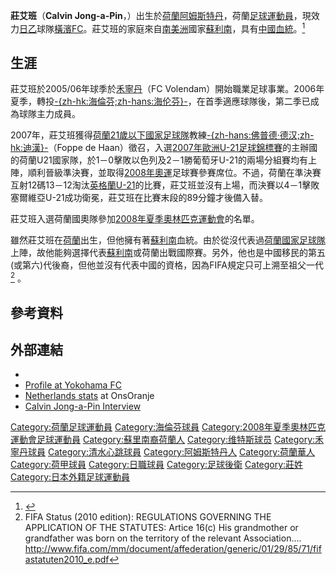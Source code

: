 {{noteTA
|G1=Football
|G2=荷蘭足球聯賽
|T=zh-cn:荣阿平; zh-hk:莊艾班;
|1=zh-cn:荣阿平; zh-hk:莊艾班;
}}
{{Infobox football biography
| name           = 莊艾班<br />''Calvin Jong-a-Pin''
| image          = Calvin Jong-a-Pin.jpg
| image_size     = 300
| nickname = 
| birth_date     = {{birth date and age|1986|7|18|df=yes}}
| birth_place    = 荷蘭[[阿姆斯特丹|阿姆斯特丹]]
| height         = {{height|m=1.83}}
| currentclub    = [[橫濱FC|橫濱FC]]
| clubnumber     = 20
| position = [[後衛_(足球)|後衛]]
| youthyears1 = | youthclubs1 = Fortius | youthyears2 = | youthclubs2 = Zeeburgia
| years1         = 2005–2006        | clubs1 = [[禾寧丹足球會|禾寧丹]]     | caps1 = 6 | goals1 = 1
| years2         = 2006–2011        | clubs2 = [[海倫芬體育會|海倫芬]] | caps2 = 73 | goals2 = 0
| years3         = 2009–2010        | clubs3 = → [[維迪斯職業足球基金會|維迪斯]]  | caps3 = 30 | goals3 = 0
| years4         = 2011–2015        | clubs4 = [[清水心跳|清水心跳]]          | caps4 = 93 | goals4 = 1
| years5         = 2016             | clubs5 = [[町田澤維亞足球會|町田澤維亞]]        | caps5 = 33  | goals5 =1 
| years6         = 2017–            | clubs6 = [[橫濱FC|橫濱FC]]              | caps6 = 120 | goals6 =3
| nationalyears1 = 2007–2008 | nationalteam1 = [[荷蘭21歲以下國家足球隊|荷蘭U21]] | nationalcaps1  = 10 | nationalgoals1 = 0
| nationalyears2 = 2008 | nationalteam2 = [[荷蘭23歲以下國家足球隊|荷蘭國奧隊]] | nationalcaps2  = 3 | nationalgoals2 = 0
| pcupdate = 2021年7月21日
| ntupdate = 2008年6月21日
}}

'''莊艾班'''（'''Calvin Jong-a-Pin'''，{{bd|1986年|7月18日|catIdx=Jong-a-Pin, Calvin}}）出生於[[荷蘭|荷蘭]][[阿姆斯特丹|阿姆斯特丹]]，荷蘭[[足球|足球]][[運動員|運動員]]，現效力[[日乙|日乙]]球隊[[橫濱FC|橫濱FC]]。莊艾班的家庭來自[[南美洲|南美洲]]國家[[蘇利南|蘇利南]]，具有[[中國|中國]][[血統|血統]]。<ref>{{cite web|url=https://www.uefa.com/under21/news/0257-0de6c9177402-1bd1a2664819-1000--jong-a-pin-s-chinese-connection/|title=Jong-A-Pin's Chinese connection|date=2007-06-15|accessdate=2021-03-26|publisher=UEFA.com|author=Berend Scholten}}</ref>

==生涯==
莊艾班於2005/06年球季於[[禾寧丹足球會|禾寧丹]]（FC Volendam）開始職業足球事業。2006年夏季，轉投[[SC海倫芬|-{zh-hk:海倫芬;zh-hans:海伦芬}-]]，在首季適應球隊後，第二季已成為球隊主力成員。

2007年，莊艾班獲得[[荷蘭21歲以下國家足球隊|荷蘭21歲以下國家足球隊]]教練[[佛普德·德汉|-{zh-hans:佛普德·德汉;zh-hk:迪漢}-]]（Foppe de Haan）徵召，入選[[2007年歐洲U-21足球錦標賽|2007年歐洲U-21足球錦標賽]]的主辦國的荷蘭U21國家隊，於1－0擊敗以色列及2－1勝葡萄牙U-21的兩場分組賽均有上陣，順利晉級準決賽，並取得[[2008年夏季奧林匹克運動會|2008年奧運]]足球賽參賽席位。不過，荷蘭在準決賽互射12碼13－12淘汰[[英格蘭21歲以下足球代表隊|英格蘭U-21]]的比賽，莊艾班並沒有上場，而決賽以4－1擊敗塞爾維亞U-21成功衛冕，莊艾班在比賽末段的89分鐘才後備入替。

莊艾班入選荷蘭國奧隊參加[[2008年夏季奧林匹克運動會|2008年夏季奧林匹克運動會]]的名單。

雖然莊艾班在[[荷蘭|荷蘭]]出生，但他擁有著[[蘇利南|蘇利南]]血統。由於從沒代表過[[荷蘭國家足球隊|荷蘭國家足球隊]]上陣，故他能夠選擇代表[[蘇利南|蘇利南]]或荷蘭出戰國際賽。另外，他也是中國移民的第五(或第六)代後裔，但他並沒有代表中國的資格，因為FIFA規定只可上溯至祖父一代<ref>FIFA Status (2010 edition): REGULATIONS GOVERNING THE APPLICATION OF THE STATUTES: Artice 16(c) His grandmother or grandfather was born on the territory of the relevant Association....<br/>http://www.fifa.com/mm/document/affederation/generic/01/29/85/71/fifastatuten2010_e.pdf</ref>
。

==參考資料==
{{reflist}}

==外部連結==
*{{J.League player}}
* [https://www.yokohamafc.com/team/member/2017-20 Profile at Yokohama FC]
* [http://www.onsoranje.nl/toernooien/750/selectie/185185/speler/12130 Netherlands stats] at OnsOranje
* [https://www.elfvoetbal.nl/avonturiers/2088/waarom-calvin-jong-a-pin-zich-zo-thuis-voelt-in-japan Calvin Jong-a-Pin Interview]

{{2008年奧運會男子足球荷蘭參賽名單}}

{{DEFAULTSORT:Jong-a-Pin, Kelvin}}
[[Category:荷蘭足球運動員|Category:荷蘭足球運動員]]
[[Category:海倫芬球員|Category:海倫芬球員]]
[[Category:2008年夏季奧林匹克運動會足球運動員|Category:2008年夏季奧林匹克運動會足球運動員]]
[[Category:蘇里南裔荷蘭人|Category:蘇里南裔荷蘭人]]
[[Category:维特斯球员|Category:维特斯球员]]
[[Category:禾寧丹球員|Category:禾寧丹球員]]
[[Category:清水心跳球員|Category:清水心跳球員]]
[[Category:阿姆斯特丹人|Category:阿姆斯特丹人]]
[[Category:荷蘭華人|Category:荷蘭華人]]
[[Category:荷甲球員|Category:荷甲球員]]
[[Category:日職球員|Category:日職球員]]
[[Category:足球後衛|Category:足球後衛]]
[[Category:莊姓|Category:莊姓]]
[[Category:日本外籍足球運動員|Category:日本外籍足球運動員]]